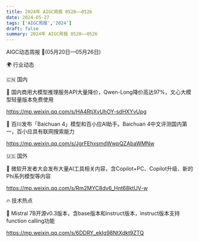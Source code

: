 ```yaml
---
title: 2024年 AIGC周报 0520——0526
date: 2024-05-27
tags: ['AIGC周报','2024']
draft: false
summary: 2024年 AIGC周报 0520——0526
---
```

AIGC动态周报 🚀(05月20日—05月26日)

🌍 行业动态

🇨🇳 国内

📰 国内商用大模型推理服务API大量降价，Qwen-Long降价高达97%，文心大模型轻量版本免费使用

https://mp.weixin.qq.com/s/HA4RtjXvUhOY-sdHXYvUpg

📰 百川发布「Baichuan 4」模型和百小应AI助手。Baichuan 4中文评测国内第一，百小应具有联网搜索能力

https://mp.weixin.qq.com/s/JgrFEhxsmdWwpQZAbaWMNw

🇺🇸 国外

📰 微软开发者大会发布大量AI工具相关内容，含Copilot+PC、Copilot升级、新的Phi系列模型等内容

https://mp.weixin.qq.com/s/Rm2MYC8dv6_Hnt68ktUV-w

🔥 技术热点

📝 Mistral 7B开源v0.3版本，含base版本和instruct版本，instruct版本支持function calling功能

https://mp.weixin.qq.com/s/6DDRY_ekIg98NtXdkt9ZTQ